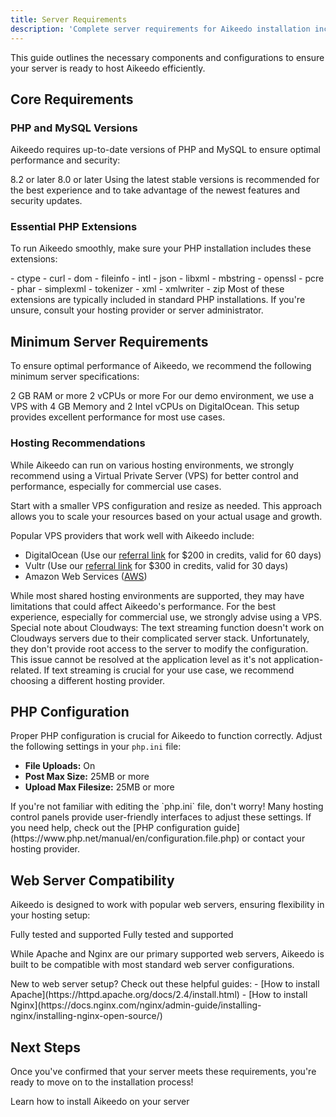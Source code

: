 ```yaml
---
title: Server Requirements
description: 'Complete server requirements for Aikeedo installation including PHP 8.2+, MySQL 8.0+, required extensions, and recommended hosting specifications.'
---
```


This guide outlines the necessary components and configurations to ensure your server is ready to host Aikeedo efficiently.

## Core Requirements

### PHP and MySQL Versions

Aikeedo requires up-to-date versions of PHP and MySQL to ensure optimal performance and security:

<CardGroup cols={2}>
  <Card title="PHP Version" icon="php">
    8.2 or later
  </Card>
  <Card title="MySQL Version" icon="database">
    8.0 or later
  </Card>
</CardGroup>

<Note>
  Using the latest stable versions is recommended for the best experience and to take advantage of the newest features and security updates.
</Note>

### Essential PHP Extensions

To run Aikeedo smoothly, make sure your PHP installation includes these extensions:

<Accordion title="Click to view required PHP extensions">
  - ctype
  - curl
  - dom
  - fileinfo
  - intl
  - json
  - libxml
  - mbstring
  - openssl
  - pcre
  - phar
  - simplexml
  - tokenizer
  - xml
  - xmlwriter
  - zip
</Accordion>

<Tip>
  Most of these extensions are typically included in standard PHP installations. If you're unsure, consult your hosting provider or server administrator.
</Tip>

## Minimum Server Requirements

To ensure optimal performance of Aikeedo, we recommend the following minimum server specifications:

<CardGroup cols={2}>
  <Card title="Memory" icon="memory">
    2 GB RAM or more
  </Card>
  <Card title="CPU" icon="microchip">
    2 vCPUs or more
  </Card>
</CardGroup>

<Note>
  For our demo environment, we use a VPS with 4 GB Memory and 2 Intel vCPUs on DigitalOcean. This setup provides excellent performance for most use cases.
</Note>

### Hosting Recommendations

While Aikeedo can run on various hosting environments, we strongly recommend using a Virtual Private Server (VPS) for better control and performance, especially for commercial use cases.

<Tip>
  Start with a smaller VPS configuration and resize as needed. This approach allows you to scale your resources based on your actual usage and growth.
</Tip>

Popular VPS providers that work well with Aikeedo include:

- DigitalOcean (Use our [referral link](https://m.do.co/c/084136521a6a) for $200 in credits, valid for 60 days)
- Vultr (Use our [referral link](https://www.vultr.com/?ref=9690154) for $300 in credits, valid for 30 days)
- Amazon Web Services ([AWS](https://aws.amazon.com/))

<Note>
  While most shared hosting environments are supported, they may have limitations that could affect Aikeedo's performance. For the best experience, especially for commercial use, we strongly advise using a VPS.
</Note>

<Warning>
  Special note about Cloudways: The text streaming function doesn't work on Cloudways servers due to their complicated server stack. Unfortunately, they don't provide root access to the server to modify the configuration. This issue cannot be resolved at the application level as it's not application-related. If text streaming is crucial for your use case, we recommend choosing a different hosting provider.
</Warning>

## PHP Configuration

Proper PHP configuration is crucial for Aikeedo to function correctly. Adjust the following settings in your `php.ini` file:

- **File Uploads:** On
- **Post Max Size:** 25MB or more
- **Upload Max Filesize:** 25MB or more

<Note>
  If you're not familiar with editing the `php.ini` file, don't worry! Many hosting control panels provide user-friendly interfaces to adjust these settings. If you need help, check out the [PHP configuration guide](https://www.php.net/manual/en/configuration.file.php) or contact your hosting provider.
</Note>

## Web Server Compatibility

Aikeedo is designed to work with popular web servers, ensuring flexibility in your hosting setup:

<CardGroup cols={2}>
  <Card title="Apache" icon="server">
    Fully tested and supported
  </Card>
  <Card title="Nginx" icon="server">
    Fully tested and supported
  </Card>
</CardGroup>

While Apache and Nginx are our primary supported web servers, Aikeedo is built to be compatible with most standard web server configurations.

<Tip>
  New to web server setup? Check out these helpful guides:
  - [How to install Apache](https://httpd.apache.org/docs/2.4/install.html)
  - [How to install Nginx](https://docs.nginx.com/nginx/admin-guide/installing-nginx/installing-nginx-open-source/)
</Tip>

## Next Steps

Once you've confirmed that your server meets these requirements, you're ready to move on to the installation process!

<Card title="Installation Guide" icon="rocket" href="/get-started/installation">
  Learn how to install Aikeedo on your server
</Card>

